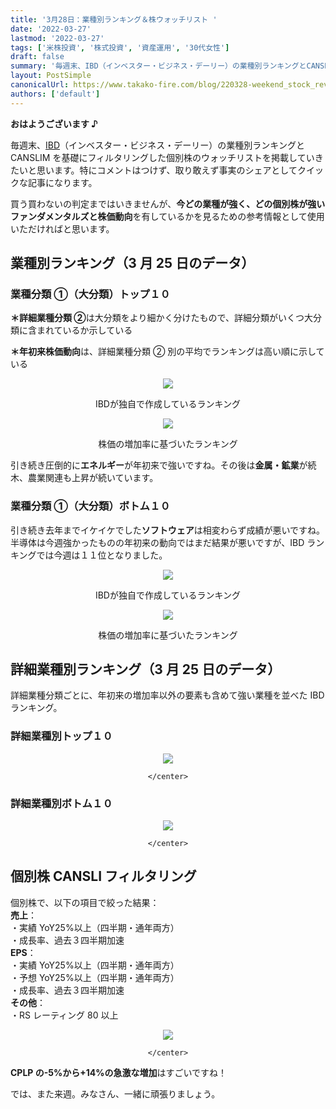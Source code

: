 ```yaml
---
title: '3月28日：業種別ランキング＆株ウォッチリスト '
date: '2022-03-27'
lastmod: '2022-03-27'
tags: ['米株投資', '株式投資', '資産運用', '30代女性']
draft: false
summary: '毎週末、IBD（インベスター・ビジネス・デーリー）の業種別ランキングとCANSLIMを基礎にフィルタリングした個別株のウォッチリストを掲載していきたいと思います。特にコメントはつけず、取り敢えず事実のシェアとしてクイックな記事にしたいと思います。'
layout: PostSimple
canonicalUrl: https://www.takako-fire.com/blog/220328-weekend_stock_review
authors: ['default']
---
```


**おはようございます ♪**

毎週末、[IBD](https://www.investors.com/research/ibd-live-faq-helpful-links-answers-to-questions-about-zoom-charts-ibds-methodology-more/)（インベスター・ビジネス・デーリー）の業種別ランキングと CANSLIM を基礎にフィルタリングした個別株のウォッチリストを掲載していきたいと思います。特にコメントはつけず、取り敢えず事実のシェアとしてクイックな記事になります。

買う買わないの判定まではいきませんが、**今どの業種が強く、どの個別株が強いファンダメンタルズと株価動向**を有しているかを見るための参考情報として使用いただければと思います。

<TOCInline toc={props.toc} asDisclosure />

## 業種別ランキング（3 月 25 日のデータ）

### 業種分類 ①（大分類）トップ１０

**＊詳細業種分類 ②**は大分類をより細かく分けたもので、詳細分類がいくつ大分類に含まれているか示している

**＊年初来株価動向**は、詳細業種分類 ② 別の平均でランキングは高い順に示している

<div className="-mx-2 flex flex-wrap overflow-hidden xl:-mx-2">
  <div className="my-1 w-full overflow-hidden px-2 xl:my-1 xl:w-1/2 xl:px-2">
    <center>
      <Image
        src="/static/images/220328-weekend_stock_review/0325_top10a.png"
        width={551}
        height={311}
      />
      <p>IBDが独自で作成しているランキング</p>
      <Image
        src="/static/images/220328-weekend_stock_review/0325_top10b.png"
        width={551}
        height={311}
      />
      <p>株価の増加率に基づいたランキング</p>
    </center>
  </div>
</div>

引き続き圧倒的に**エネルギー**が年初来で強いですね。その後は**金属・鉱業**が続木、農業関連も上昇が続いています。

### 業種分類 ①（大分類）ボトム１０

引き続き去年までイケイケでした**ソフトウェア**は相変わらず成績が悪いですね。半導体は今週強かったものの年初来の動向ではまだ結果が悪いですが、IBD ランキングでは今週は１１位となりました。

<div className="-mx-2 flex flex-wrap overflow-hidden xl:-mx-2">
  <div className="my-1 w-full overflow-hidden px-2 xl:my-1 xl:w-1/2 xl:px-2">
    <center>
      <Image
        src="/static/images/220328-weekend_stock_review/0325_bot10a.png"
        width={551}
        height={311}
      />
      <p>IBDが独自で作成しているランキング</p>
      <Image
        src="/static/images/220328-weekend_stock_review/0325_bot10b.png"
        width={551}
        height={311}
      />
      <p>株価の増加率に基づいたランキング</p>
    </center>
  </div>
</div>

## 詳細業種別ランキング（3 月 25 日のデータ）

詳細業種分類ごとに、年初来の増加率以外の要素も含めて強い業種を並べた IBD ランキング。

### 詳細業種別トップ１０

<div className="-mx-2 flex flex-wrap overflow-hidden xl:-mx-2">
  <div className="my-1 w-full overflow-hidden px-2 xl:my-1 xl:w-1/2 xl:px-2">
    <center>
      <Image  src="/static/images/220328-weekend_stock_review/0325_ind_top10.png" width={544} height={248} />

    </center>

  </div>
</div>

### 詳細業種別ボトム１０

<div className="-mx-2 flex flex-wrap overflow-hidden xl:-mx-2">
  <div className="my-1 w-full overflow-hidden px-2 xl:my-1 xl:w-1/2 xl:px-2">
    <center>
      <Image  src="/static/images/220328-weekend_stock_review/0325_ind_bot10.png" width={544} height={248} />

    </center>

  </div>
</div>

## 個別株 CANSLI フィルタリング

個別株で、以下の項目で絞った結果：<br />
**売上**：<br />
・実績 YoY25%以上（四半期・通年両方）<br />
・成長率、過去３四半期加速<br />
**EPS**：<br />
・実績 YoY25%以上（四半期・通年両方）<br />
・予想 YoY25%以上（四半期・通年両方）<br />
・成長率、過去３四半期加速<br />
**その他**：<br />
・RS レーティング 80 以上

<div className="-mx-2 flex flex-wrap overflow-hidden xl:-mx-2">
  <div className="my-1 w-full overflow-hidden px-2 xl:my-1 xl:w-1/2 xl:px-2">
    <center>
      <Image  src="/static/images/220328-weekend_stock_review/0325_canslim.png" width={501} height={189} />

    </center>

  </div>
</div>

**CPLP の-5%から+14%の急激な増加**はすごいですね！

では、また来週。みなさん、一緒に頑張りましょう。

